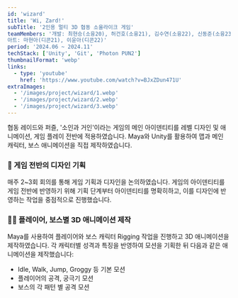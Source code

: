 ```yaml
---
id: 'wizard'
title: 'Wi, Zard!'
subTitle: '2인용 멀티 3D 협동 소울라이크 게임'
teamMembers: '개발: 최현승(소융20), 허건호(소융21), 김수연(소융22), 신동준(소융23)
아트: 마현아(디콘21), 이윤아(디콘22)'
period: '2024.06 ~ 2024.11'
techStack: ['Unity', 'Git', 'Photon PUN2']
thumbnailFormat: 'webp'
links:
  - type: 'youtube'
    href: 'https://www.youtube.com/watch?v=BJxZDun471U'
extraImages:
  - '/images/project/wizard/1.webp'
  - '/images/project/wizard/2.webp'
  - '/images/project/wizard/3.webp'
---
```


협동 레이드와 퍼즐, '소인과 거인'이라는 게임의 메인 아이덴티티를 레벨 디자인 및 애니메이션, 게임 플레이 전반에 적용하였습니다.
Maya와 Unity를 활용하여 맵과 메인 캐릭터, 보스 애니메이션을 직접 제작하였습니다.

### 📑 게임 전반의 디자인 기획

매주 2~3회 회의를 통해 게임 기획과 디자인을 논의하였습니다. 게임의 아이덴티티를 게임 전반에 반영하기 위해 기획 단계부터 아이덴티티를 명확히하고,
이를 디자인에 반영하는 작업을 중점적으로 진행했습니다.

### 🏃‍♂️ 플레이어, 보스별 3D 애니메이션 제작

Maya를 사용하여 플레이어와 보스 캐릭터 Rigging 작업을 진행하고 3D 애니메이션을 제작하였습니다.
각 캐릭터별 성격과 특징을 반영하여 모션을 기획한 뒤 다음과 같은 애니메이션을 제작했습니다:

- Idle, Walk, Jump, Groggy 등 기본 모션
- 플레이어의 공격, 궁극기 모션
- 보스의 각 패턴 별 공격 모션